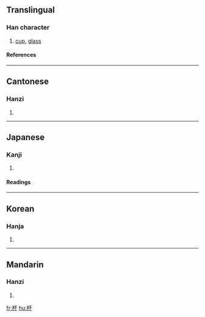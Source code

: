 {{see|盃}}

==Translingual==
===Han character===
{{Han char|rn=75|rad=木|as=04|sn=8|four=4199<sub>0</sub>|canj=木一火 (DMF)}}
# [[cup]], [[glass]]
====References====
{{Han ref|kx=0513.090|dkj=14497|dj=0899.060|hdz=21166.020|uh=676F|ud=26479|bh=AA4D|bd=43597}}

----
==Cantonese==
===Hanzi===
{{yue-hanzi|jyut=|y=bui1}}
# {{defn|Cantonese}}

----
==Japanese==

===Kanji===
{{ja-kanji|grade=|rs=木04}}
# {{defn|Japanese}} 
====Readings====
{{ja-readings|on=[[はい]] (hai)|kun=[[さかずき]] (sakazuki)}}

----
==Korean==
===Hanja===
{{ko-hanja|hangeul=[[배]]|eumhun=|rv=bae|mr=pae|y=pay}}
# {{defn|Korean}}

----
==Mandarin==
===Hanzi===
{{cmn-hanzi|pin=[[bēi]] (bei1), [[chūn]] (chun1)|wg=pei<sup>1</sup>, ch'un<sup>1</sup>}}
# {{defn|Mandarin}}

[[fr:杯]]
[[hu:杯]]
